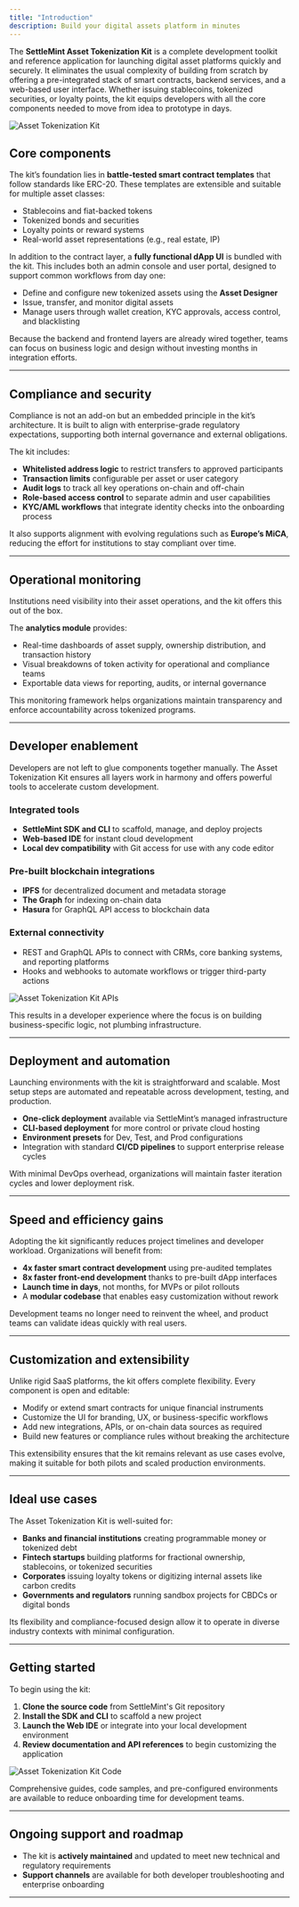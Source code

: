 ```yaml
---
title: "Introduction"
description: Build your digital assets platform in minutes
---
```



The **SettleMint Asset Tokenization Kit** is a complete development toolkit and
reference application for launching digital asset platforms quickly and
securely. It eliminates the usual complexity of building from scratch by
offering a pre-integrated stack of smart contracts, backend services, and a
web-based user interface. Whether issuing stablecoins, tokenized securities, or
loyalty points, the kit equips developers with all the core components needed to
move from idea to prototype in days.

![Asset Tokenization Kit](../../../img/application-kits/atk-dashboard.png)

## Core components

The kit’s foundation lies in **battle-tested smart contract templates** that
follow standards like ERC-20. These templates are extensible and suitable for
multiple asset classes:

- Stablecoins and fiat-backed tokens
- Tokenized bonds and securities
- Loyalty points or reward systems
- Real-world asset representations (e.g., real estate, IP)

In addition to the contract layer, a **fully functional dApp UI** is bundled
with the kit. This includes both an admin console and user portal, designed to
support common workflows from day one:

- Define and configure new tokenized assets using the **Asset Designer**
- Issue, transfer, and monitor digital assets
- Manage users through wallet creation, KYC approvals, access control, and
  blacklisting

Because the backend and frontend layers are already wired together, teams can
focus on business logic and design without investing months in integration
efforts.

---

## Compliance and security

Compliance is not an add-on but an embedded principle in the kit’s architecture.
It is built to align with enterprise-grade regulatory expectations, supporting
both internal governance and external obligations.

The kit includes:

- **Whitelisted address logic** to restrict transfers to approved participants
- **Transaction limits** configurable per asset or user category
- **Audit logs** to track all key operations on-chain and off-chain
- **Role-based access control** to separate admin and user capabilities
- **KYC/AML workflows** that integrate identity checks into the onboarding
  process

It also supports alignment with evolving regulations such as **Europe’s MiCA**,
reducing the effort for institutions to stay compliant over time.

---

## Operational monitoring

Institutions need visibility into their asset operations, and the kit offers
this out of the box.

The **analytics module** provides:

- Real-time dashboards of asset supply, ownership distribution, and transaction
  history
- Visual breakdowns of token activity for operational and compliance teams
- Exportable data views for reporting, audits, or internal governance

This monitoring framework helps organizations maintain transparency and enforce
accountability across tokenized programs.

---

## Developer enablement

Developers are not left to glue components together manually. The Asset
Tokenization Kit ensures all layers work in harmony and offers powerful tools to
accelerate custom development.

### Integrated tools

- **SettleMint SDK and CLI** to scaffold, manage, and deploy projects
- **Web-based IDE** for instant cloud development
- **Local dev compatibility** with Git access for use with any code editor

### Pre-built blockchain integrations

- **IPFS** for decentralized document and metadata storage
- **The Graph** for indexing on-chain data
- **Hasura** for GraphQL API access to blockchain data

### External connectivity

- REST and GraphQL APIs to connect with CRMs, core banking systems, and
  reporting platforms
- Hooks and webhooks to automate workflows or trigger third-party actions

![Asset Tokenization Kit APIs](../../../img/application-kits/atk-apis.png)

This results in a developer experience where the focus is on building
business-specific logic, not plumbing infrastructure.

---

## Deployment and automation

Launching environments with the kit is straightforward and scalable. Most setup
steps are automated and repeatable across development, testing, and production.

- **One-click deployment** available via SettleMint’s managed infrastructure
- **CLI-based deployment** for more control or private cloud hosting
- **Environment presets** for Dev, Test, and Prod configurations
- Integration with standard **CI/CD pipelines** to support enterprise release
  cycles

With minimal DevOps overhead, organizations will maintain faster iteration
cycles and lower deployment risk.

---

## Speed and efficiency gains

Adopting the kit significantly reduces project timelines and developer workload.
Organizations will benefit from:

- **4x faster smart contract development** using pre-audited templates
- **8x faster front-end development** thanks to pre-built dApp interfaces
- **Launch time in days**, not months, for MVPs or pilot rollouts
- A **modular codebase** that enables easy customization without rework

Development teams no longer need to reinvent the wheel, and product teams can
validate ideas quickly with real users.

---

## Customization and extensibility

Unlike rigid SaaS platforms, the kit offers complete flexibility. Every
component is open and editable:

- Modify or extend smart contracts for unique financial instruments
- Customize the UI for branding, UX, or business-specific workflows
- Add new integrations, APIs, or on-chain data sources as required
- Build new features or compliance rules without breaking the architecture

This extensibility ensures that the kit remains relevant as use cases evolve,
making it suitable for both pilots and scaled production environments.

---

## Ideal use cases

The Asset Tokenization Kit is well-suited for:

- **Banks and financial institutions** creating programmable money or tokenized
  debt
- **Fintech startups** building platforms for fractional ownership, stablecoins,
  or tokenized securities
- **Corporates** issuing loyalty tokens or digitizing internal assets like
  carbon credits
- **Governments and regulators** running sandbox projects for CBDCs or digital
  bonds

Its flexibility and compliance-focused design allow it to operate in diverse
industry contexts with minimal configuration.

---

## Getting started

To begin using the kit:

1. **Clone the source code** from SettleMint's Git repository
2. **Install the SDK and CLI** to scaffold a new project
3. **Launch the Web IDE** or integrate into your local development environment
4. **Review documentation and API references** to begin customizing the
   application

![Asset Tokenization Kit Code](../../../img/application-kits/atk-code.png)

Comprehensive guides, code samples, and pre-configured environments are
available to reduce onboarding time for development teams.

---

## Ongoing support and roadmap

- The kit is **actively maintained** and updated to meet new technical and
  regulatory requirements
- **Support channels** are available for both developer troubleshooting and
  enterprise onboarding

---
